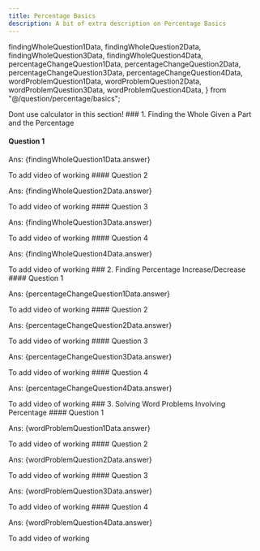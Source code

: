 ```yaml
---
title: Percentage Basics
description: A bit of extra description on Percentage Basics
---
```





  findingWholeQuestion1Data,
  findingWholeQuestion2Data,
  findingWholeQuestion3Data,
  findingWholeQuestion4Data,
  percentageChangeQuestion1Data,
  percentageChangeQuestion2Data,
  percentageChangeQuestion3Data,
  percentageChangeQuestion4Data,
  wordProblemQuestion1Data,
  wordProblemQuestion2Data,
  wordProblemQuestion3Data,
  wordProblemQuestion4Data,
} from "@/question/percentage/basics";

 
 <Callout type="warn" title="Note">
  Dont use calculator in this section!
</Callout>
### 1. Finding the Whole Given a Part and the Percentage

#### Question 1

<Accordions>
  <Accordion title="Question">
    <MultipleChoiceQuestion questionData={findingWholeQuestion1Data} />
  </Accordion>
  <Accordion title="Answer Walkthrough">
    <p className="ml-11">Ans: {findingWholeQuestion1Data.answer}</p>
    To add video of working
  </Accordion>
</Accordions>
#### Question 2
<Accordions>
  <Accordion title="Question">
    <MultipleChoiceQuestion questionData={findingWholeQuestion2Data} />
  </Accordion>
  <Accordion title="Answer Walkthrough">
    <p className="ml-11">Ans: {findingWholeQuestion2Data.answer}</p>
    To add video of working
  </Accordion>
</Accordions>
#### Question 3
<Accordions>
  <Accordion title="Question">
    <MultipleChoiceQuestion questionData={findingWholeQuestion3Data} />
  </Accordion>
  <Accordion title="Answer Walkthrough">
    <p className="ml-11">Ans: {findingWholeQuestion3Data.answer}</p>
    To add video of working
  </Accordion>
</Accordions>
#### Question 4
<Accordions>
  <Accordion title="Question">
    <MultipleChoiceQuestion questionData={findingWholeQuestion4Data} />
  </Accordion>
  <Accordion title="Answer Walkthrough">
    <p className="ml-11">Ans: {findingWholeQuestion4Data.answer}</p>
    To add video of working
  </Accordion>
</Accordions>
### 2. Finding Percentage Increase/Decrease
#### Question 1
<Accordions>
  <Accordion title="Question">
    <MultipleChoiceQuestion questionData={percentageChangeQuestion1Data} />
  </Accordion>
  <Accordion title="Answer Walkthrough">
    <p className="ml-11">Ans: {percentageChangeQuestion1Data.answer}</p>
    To add video of working
  </Accordion>
</Accordions>
#### Question 2
<Accordions>
  <Accordion title="Question">
    <MultipleChoiceQuestion questionData={percentageChangeQuestion2Data} />
  </Accordion>
  <Accordion title="Answer Walkthrough">
    <p className="ml-11">Ans: {percentageChangeQuestion2Data.answer}</p>
    To add video of working
  </Accordion>
</Accordions>
#### Question 3
<Accordions>
  <Accordion title="Question">
    <MultipleChoiceQuestion questionData={percentageChangeQuestion3Data} />
  </Accordion>
  <Accordion title="Answer Walkthrough">
    <p className="ml-11">Ans: {percentageChangeQuestion3Data.answer}</p>
    To add video of working
  </Accordion>
</Accordions>
#### Question 4
<Accordions>
  <Accordion title="Question">
    <MultipleChoiceQuestion questionData={percentageChangeQuestion4Data} />
  </Accordion>
  <Accordion title="Answer Walkthrough">
    <p className="ml-11">Ans: {percentageChangeQuestion4Data.answer}</p>
    To add video of working
  </Accordion>
</Accordions>
### 3. Solving Word Problems Involving Percentage
#### Question 1
<Accordions>
  <Accordion title="Question">
    <MultipleChoiceQuestion questionData={wordProblemQuestion1Data} />
  </Accordion>
  <Accordion title="Answer Walkthrough">
    <p className="ml-11">Ans: {wordProblemQuestion1Data.answer}</p>
    To add video of working
  </Accordion>
</Accordions>
#### Question 2
<Accordions>
  <Accordion title="Question">
    <MultipleChoiceQuestion questionData={wordProblemQuestion2Data} />
  </Accordion>
  <Accordion title="Answer Walkthrough">
    <p className="ml-11">Ans: {wordProblemQuestion2Data.answer}</p>
    To add video of working
  </Accordion>
</Accordions>
#### Question 3
<Accordions>
  <Accordion title="Question">
    <MultipleChoiceQuestion questionData={wordProblemQuestion3Data} />
  </Accordion>
  <Accordion title="Answer Walkthrough">
    <p className="ml-11">Ans: {wordProblemQuestion3Data.answer}</p>
    To add video of working
  </Accordion>
</Accordions>
#### Question 4
<Accordions>
  <Accordion title="Question">
    <MultipleChoiceQuestion questionData={wordProblemQuestion4Data} />
  </Accordion>
  <Accordion title="Answer Walkthrough">
    <p className="ml-11">Ans: {wordProblemQuestion4Data.answer}</p>
    To add video of working
  </Accordion>
</Accordions

>
